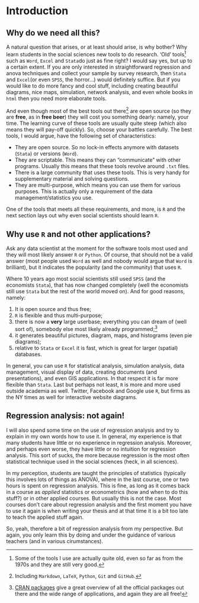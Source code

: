# Introduction

## Why do we need all this?

A natural question that arises, or at least should arise, is why bother? Why learn students in the social sciences new tools to do research. 'Old' tools[^old]  such as `Word`, `Excel` and `Stata`do just as fine right? I would say yes, but up to a certain extent. If you are only interested in straightforward regression and anova techniques and collect your sample by survey research, then `Stata` and `Excel`(or even `SPSS`, the horror...) would definitely suffice. But if you would like to do more fancy and cool stuff, including creating beautiful diagrams, nice maps, simulation, network analysis, and even whole books in `html` then you need more elaborate tools.

And even though most of the best tools out there[^tools] are open source (so they are **free**, as in **free beer**) they will cost you something dearly: namely, your time. The learning curve of these tools are usually quite steep (which also means they will pay-off quickly). So, choose your battles carefully. The best tools, I would argue, have the following set of characteristics:

- They are open source. So no lock-in effects anymore with datasets (`Stata`) or versions (`Word`).
- They are scriptable. This means they can "communicate" with other programs. Usually this means that these tools revolve around `.txt` files. 
- There is a large community that uses these tools. This is very handy for supplementary material and solving questions. 
- They are multi-purpose, which means you can use them for various purposes. This is actually only a requirement of the data management/statistics you use.

One of the tools that meets all these requirements, and more, is `R` and the next section lays out why even social scientists should learn `R`.

[^old]: Some of the tools I use are actually quite old, even so far as from the 1970s and they are still very good.

[^tools]: Including `Markdown`, `LaTeX`, `Python`, `Git` and `GitHub`. 

## Why use `R` and not other applications?

Ask any data scientist at the moment for the software tools most used and they will most likely answer `R` or `Python`. Of course, that should not be a valid answer (most people used `Word` as well and nobody would argue that `Word` is brilliant), but it indicates the popularity (and the community) that uses `R`. 

Where 10 years ago most social scientists still used `SPSS` (and the economists `Stata`), that has now changed completely (well the economists still use `Stata` but the rest of the world moved on). And for good reasons, namely:

1. It is open source and thus free; 
2. `R` is flexible and thus multi-purpose; 
3. there is now a **very** large userbase; everything you can dream of (well sort of), somebody else most likely already programmed;[^userbase]
4. it generates beautiful pictures, diagram, maps, and histograms (even pie diagrams);
5. relative to `Stata` or `Excel` it is fast, which is great for larger (spatial) databases. 

In general, you can use `R` for statistical analysis, simulation analysis, data management, visual display of data, creating documents (and presentations), and even GIS applications. In that respect it is far more flexible than `Stata`. Last but perhaps not least, `R` is more and more used outside academia as well. Twitter, Facebook and Google use `R`, but firms as the NY times as well for interactive website diagrams.

[^userbase]: [CRAN packages](https://cran.r-project.org/web/packages/available_packages_by_name.html) give a great overview of all the official packages out there and the wide range of applications, and again they are all free!

## Regression analysis: not again!

I will also spend some time on the use of regression analysis and try to explain in my own words how to use it. In general, my experience is that many students have little or no experience in regression analysis. Moreover, and perhaps even worse, they have little or no intuition for regression analysis. This sort of sucks, the more because regression is the most often statistical technique used in the social sciences (heck, in all sciences). 

In my perception, students are taught the principles of statistics (typically this involves lots of things as ANOVA), where in the last course, one or two hours is spent on regression analysis. This is fine, as long as it comes back in a course as *applied*  statistics or econometrics (how and when to do this stuff?) or in other applied courses. But usually this is not the case. Most courses don't care about regression analysis and the first moment you have to use it again is when writing your thesis and at that time it is a bit too late to teach the applied stuff again. 

So, yeah, therefore a bit of regression analysis from my perspective. But again, you only learn this by doing and under the guidance of various teachers (and in various cirumstances).